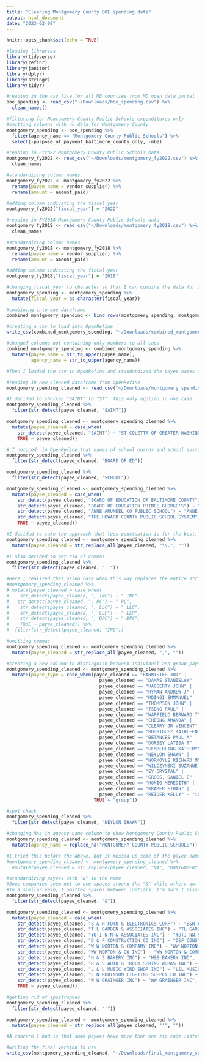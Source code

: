 ```yaml
---
title: "Cleaning Montgomery County BOE spending data"
output: html_document
date: "2023-02-08"
---
```


```r
knitr::opts_chunk$set(echo = TRUE)
```
```r
#loading libraries
library(tidyverse)
library(refinr)
library(janitor)
library(dplyr)
library(stringr)
library(tidyr)
```
```r
#reading in the csv file for all MD counties from MD open data portal
boe_spending <- read_csv("~/Downloads/boe_spending.csv") %>% 
  clean_names()

#filtering for Montgomery County Public Schools expenditures only
#omitting columns with no data for Montgomery County
montgomery_spending <- boe_spending %>% 
  filter(agency_name == "Montgomery County Public Schools") %>% 
  select(-purpose_of_payment_baltimore_county_only, -mbe)

```
```r
#reading in FY2022 Montgomery County Public Schools data
montgomery_fy2022 <- read_csv("~/Downloads/montgomery_fy2022.csv") %>% 
  clean_names

#standardizing column names
montgomery_fy2022 <- montgomery_fy2022 %>% 
  rename(payee_name = vendor_supplier) %>% 
  rename(amount = amount_paid)

#adding column indicating the fiscal year
montgomery_fy2022["fiscal_year"] = "2022"
```
```r
#reading in FY2018 Montgomery County Public Schools data
montgomery_fy2018 <- read_csv("~/Downloads/montgomery_fy2018.csv") %>% 
  clean_names

#standardizing column names
montgomery_fy2018 <- montgomery_fy2018 %>% 
  rename(payee_name = vendor_supplier) %>% 
  rename(amount = amount_paid)

#adding column indicating the fiscal year
montgomery_fy2018["fiscal_year"] = "2018"
```

```r
#changing fiscal_year to character so that I can combine the data for 2018, 2022 and the other years
montgomery_spending <- montgomery_spending %>% 
  mutate(fiscal_year = as.character(fiscal_year))

#combining into one dataframe
combined_montgomery_spending <- bind_rows(montgomery_spending, montgomery_fy2018, montgomery_fy2022)
```

```r
#creating a csv to load into OpenRefine
write_csv(combined_montgomery_spending, "~/Downloads/combined_montgomery_spending.csv")

#changed columns not containing only numbers to all caps
combined_montgomery_spending <- combined_montgomery_spending %>% 
  mutate(payee_name = str_to_upper(payee_name),
         agency_name = str_to_upper(agency_name))

#Then I loaded the csv in OpenRefine and standardized the payee names as well as I could.
```

```r
#reading in new cleaned dataframe from OpenRefine
montgomery_spending_cleaned <- read_csv("~/Downloads/montgomery_spending_cleaned.csv")

#I decided to shorten "SAINT" to "ST". This only applied in one case.
montgomery_spending_cleaned %>% 
  filter(str_detect(payee_cleaned, "SAINT"))

montgomery_spending_cleaned <- montgomery_spending_cleaned %>% 
  mutate(payee_cleaned = case_when(
    str_detect(payee_cleaned, "SAINT") ~ "ST COLETTA OF GREATER WASHINGTON INC",
    TRUE ~ payee_cleaned))

# I noticed  in OpenRefine that names of school boards and school systems weren't standardized across counties. I decided to keep school systems and school boards separate in case Baltimore County Public Schools is different from the BOE.
montgomery_spending_cleaned %>% 
  filter(str_detect(payee_cleaned, "BOARD OF ED"))

montgomery_spending_cleaned %>% 
  filter(str_detect(payee_cleaned, "SCHOOL"))

montgomery_spending_cleaned <- montgomery_spending_cleaned %>% 
  mutate(payee_cleaned = case_when(
    str_detect(payee_cleaned, "BOARD OF EDUCATION OF BALTIMORE COUNTY") ~ "BALTIMORE COUNTY BOARD OF EDUCATION",
    str_detect(payee_cleaned, "BOARD OF EDUCATION PRINCE GEORGE'S") ~ "PRINCE GEORGE'S COUNTY BOARD OF EDUCATION",
    str_detect(payee_cleaned, "ANNE ARUNDEL CO PUBLIC SCHOOL") ~ "ANNE ARUNDEL COUNTY PUBLIC SCHOOLS",
    str_detect(payee_cleaned, "THE HOWARD COUNTY PUBLIC SCHOOL SYSTEM") ~ "HOWARD COUNTY PUBLIC SCHOOLS",
    TRUE ~ payee_cleaned))
```

```r
#I decided to take the approach that less punctuation is for the best. So I got rid of periods.
montgomery_spending_cleaned <- montgomery_spending_cleaned %>% 
  mutate(payee_cleaned = str_replace_all(payee_cleaned, "\\.", ""))

#I also decided to get rid of commas.
montgomery_spending_cleaned %>% 
  filter(str_detect(payee_cleaned, ", "))

#Here I realized that using case_when this way replaces the entire string in the payee_cleaned column with just "INC" or "PC". But then I took a different approach with commas anyway - getting rid of all commas and then making a column indicating whether or not each payee was an individual, like you suggested.
#montgomery_spending_cleaned %>% 
# mutate(payee_cleaned = case_when(
#    str_detect(payee_cleaned, ", INC") ~ " INC",
#   str_detect(payee_cleaned, ", PC") ~ " PC",
#    str_detect(payee_cleaned, ", LLC") ~ " LLC",
#    str_detect(payee_cleaned, ", LLP") ~ " LLP",
#    str_detect(payee_cleaned, ", DPC") ~ " DPC",
#    TRUE ~ payee_cleaned)) %>% 
#  filter(str_detect(payee_cleaned, "INC"))

#omitting commas
montgomery_spending_cleaned <- montgomery_spending_cleaned %>% 
  mutate(payee_cleaned = str_replace_all(payee_cleaned, ",", ""))

#creating a new column to distinguish between individual and group payees
montgomery_spending_cleaned <- montgomery_spending_cleaned %>% 
  mutate(payee_type = case_when(payee_cleaned == "BANNISTER JOI" | 
                                  payee_cleaned == "DAMAS STANISLAW" | 
                                  payee_cleaned == "HAGGERTY JOHN" | 
                                  payee_cleaned == "HYMAN ANDREW J" | 
                                  payee_cleaned == "MDINGI EMMANUEL" | 
                                  payee_cleaned == "THOMPSON JOHN" | 
                                  payee_cleaned == "TSENG PAUL" | 
                                  payee_cleaned == "WARFIELD BERNARD T" | 
                                  payee_cleaned == "CHEONG AMANDA" | 
                                  payee_cleaned == "CLEARY JR VINCENT" | 
                                  payee_cleaned == "RODRIGUEZ KATHLEEN M" | 
                                  payee_cleaned == "BETANCES PAUL A" | 
                                  payee_cleaned == "DORSEY LATISA T" | 
                                  payee_cleaned == "GEMBERLING KATHERYN W" | 
                                  payee_cleaned == "NEYLON SHAWN" | 
                                  payee_cleaned == "NORMOYLE RICHARD M" | 
                                  payee_cleaned == "WILCZYNSKI SUZANNE S" | 
                                  payee_cleaned == "EY CRYSTAL" | 
                                  payee_cleaned == "GROSS, DANIEL E" | 
                                  payee_cleaned == "HONIG MEREDITH" | 
                                  payee_cleaned == "KRAMER ETHAN" | 
                                  payee_cleaned == "REIDER KELLY" ~ "individual",
                                TRUE ~ "group"))

#spot check
montgomery_spending_cleaned %>% 
  filter(str_detect(payee_cleaned, "NEYLON SHAWN"))

#changing NAs in agency_name column to show Montgomery County Public Schools
montgomery_spending_cleaned <- montgomery_spending_cleaned %>% 
  mutate(agency_name = replace_na("MONTGOMERY COUNTY PUBLIC SCHOOLS"))

#I tried this before the above, but it messed up some of the payee names that contained the letters "NA".
#montgomery_spending_cleaned <- montgomery_spending_cleaned %>% 
  #mutate(payee_cleaned = str_replace(payee_cleaned, "NA", "MONTGOMERY COUNTY PUBLIC SCHOOLS"))

#standardizing payees with "&" in the name
#Some companies seem not to use spaces around the "&" while others do. In an effort to make the dataframe more easily searchable, I decided to omit spaces around instances of "&" between two initials, not when "&" separates two complete words. Not sure if I made the right decision here, but I made a decision!
#In a similar vein, I omitted spaces between initials. I'm sure I missed some, but I wasn't sure how to find them other than reading through the whole dataframe.
montgomery_spending_cleaned %>% 
  filter(str_detect(payee_cleaned, "&"))

montgomery_spending_cleaned <- montgomery_spending_cleaned %>% 
  mutate(payee_cleaned = case_when(
    str_detect(payee_cleaned, "B & H FOTO & ELECTRONICS CORP") ~ "B&H FOTO & ELECTRONICS CORP",
    str_detect(payee_cleaned, "T L GARDEN & ASSOCIATES INC") ~ "TL GARDEN & ASSOCIATES INC",
    str_detect(payee_cleaned, "YOTI N N & ASSOCIATES INC") ~ "YOTI NN & ASSOCIATES INC",
    str_detect(payee_cleaned, "D & F CONSTRUCTION CO INC") ~ "D&F CONSTRUCTION CO INC",
    str_detect(payee_cleaned, "W W NORTON & COMPANY INC") ~ "WW NORTON & COMPANY INC",
    str_detect(payee_cleaned, "WW NORTON & CO INC") ~ "WW NORTON & COMPANY INC",
    str_detect(payee_cleaned, "H & S BAKERY INC") ~ "H&S BAKERY INC",
    str_detect(payee_cleaned, "R & S AUTO & TRUCK SPRING WORKS INC") ~ "R&S AUTO & TRUCK SPRING WORKS INC",
    str_detect(payee_cleaned, "L & L MUSIC WIND SHOP INC") ~ "L&L MUSIC WIND SHOP INC",
    str_detect(payee_cleaned, "C N ROBINSON LIGHTING SUPPLY CO INC") ~ "CN ROBINSON LIGHTING SUPPLY CO INC",
    str_detect(payee_cleaned, "W W GRAINGER INC") ~ "WW GRAINGER INC",
    TRUE ~ payee_cleaned))

#getting rid of apostrophes
montgomery_spending_cleaned %>% 
  filter(str_detect(payee_cleaned, "'"))

montgomery_spending_cleaned <- montgomery_spending_cleaned %>% 
  mutate(payee_cleaned = str_replace_all(payee_cleaned, "'", ""))

#A concern I had is that some payees have more than one zip code listed. I supposed they could have moved, so I didn't mess with these.

```

```r
#writing the final version to csv
write_csv(montgomery_spending_cleaned, "~/Downloads/final_montgomery_spending.csv")

```

